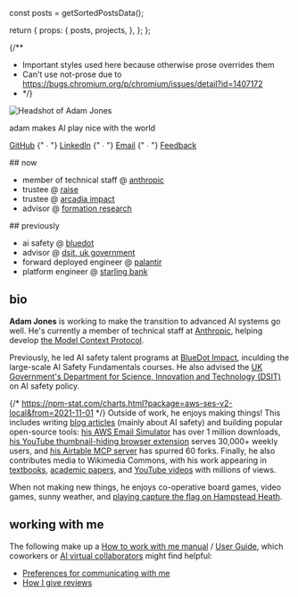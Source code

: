 
  const posts = getSortedPostsData();

  return {
    props: {
      posts,
      projects,
    },
  };
};

<Head>
  <title>Adam Jones</title>
</Head>
<AdamJsonLd />

{/**
 * Important styles used here because otherwise prose overrides them
 * Can't use not-prose due to https://bugs.chromium.org/p/chromium/issues/detail?id=1407172
 * */}
<div className='flex flex-col sm:flex-row gap-8 mb-6 sm:mb-0'>
  <div className='w-36'>
    <ClickCounter
      clickee='Adam'
      messages={{
        5: 'Oh nice, you found this!',
        10: 'I guess the curiosity would get me too.',
        25: 'Is continuing really a good use of time?',
        50: 'Do you want to stop now?',
        100: 'No? Ok, well keep going if you must.',
        200: 'Do you wonder how many other people have found this?',
        300: 'FYI for tomorrow, this may help: https://www.nhs.uk/conditions/repetitive-strain-injury-rsi/',
        400: 'Wow, you don\'t give up do you?',
        500: 'Okay, that\'s the end. Unless you want to keep going for a very long time.',
        1000000: 'Ahh, so I see that either:\n1. You know how to debug software.\n2. You have an insane amount of free time, and aren\'t spending it wisely.',
      }}>
      <div className='rounded-full outline-4 outline-red-500 outline-dashed outline-offset-4 group hover:scale-105 active:scale-95 transition-all hover:rotate-6'>
        <Image
          className='rounded-full group-hover:-rotate-9 hover:shadow-sm transition-all !my-0'
          src='/images/adam-jones.jpg'
          alt='Headshot of Adam Jones'
          width={180}
          height={180}
          priority
        />
      </div>
    </ClickCounter>
  </div>
  <div className='flex-1 sm:self-center'>
    <p className='!text-2xl !my-1'><span className='text-red-600 font-semibold'>adam</span> makes AI play nice with the world</p>
    <p className='!text-lg lowercase !my-2'>
      <a href='https://github.com/domdomegg'>GitHub</a>
      {" ∙ "}
      <a href='https://linkedin.com/in/domdomegg/'>LinkedIn</a>
      {" ∙ "}
      <a href='mailto:domdomegg+adamjones.me@gmail.com'>Email</a>
      {" ∙ "}
      <a href='/feedback'>Feedback</a>
    </p>
  </div>
</div>

<NewBlogArticlePromo posts={props.posts} />
<div className='grid sm:gap-4 sm:grid-cols-2 -my-4'>

<div>
## now

- member of technical staff @ [anthropic](https://www.anthropic.com/)
- trustee @ [raise](https://www.joinraise.org/)
- trustee @ [arcadia impact](https://www.arcadiaimpact.org/)
- advisor @ [formation research](https://www.formationresearch.com/)
</div>

<div>
## previously

- ai safety @ [bluedot](https://bluedot.org/)
- advisor @ [dsit, uk government](https://www.gov.uk/government/organisations/department-for-science-innovation-and-technology)
- forward deployed engineer @ [palantir](https://www.palantir.com/)
- platform engineer @ [starling bank](https://www.starlingbank.com/)
</div>
</div>

## bio

**Adam Jones** is working to make the transition to advanced AI systems go well. He's currently a member of technical staff at [Anthropic](https://www.anthropic.com), helping develop [the Model Context Protocol](https://modelcontextprotocol.io/).

Previously, he led AI safety talent programs at [BlueDot Impact](https://bluedot.org), inculding the large-scale AI Safety Fundamentals courses. He also advised the [UK Government's Department for Science, Innovation and Technology (DSIT)](https://www.gov.uk/government/organisations/department-for-science-innovation-and-technology) on AI safety policy.

{/*  https://npm-stat.com/charts.html?package=aws-ses-v2-local&from=2021-11-01 */}
Outside of work, he enjoys making things! This includes writing [blog articles](/blog) (mainly about AI safety) and building popular open-source tools: [his AWS Email Simulator](https://github.com/domdomegg/aws-ses-v2-local) has over 1 million downloads, [his YouTube thumbnail-hiding browser extension](https://chromewebstore.google.com/detail/hide-youtube-thumbnails/phmcfcbljjdlomoipaffekhgfnpndbef/reviews) serves 30,000+ weekly users, and [his Airtable MCP server](https://github.com/domdomegg/airtable-mcp-server) has spurred 60 forks. Finally, he also contributes media to Wikimedia Commons, with his work appearing in [textbooks](https://dinwiddiehighschool.co.za/wp-content/uploads/2020/11/grd-11-textbook.pdf#page=12), [academic papers](https://doi.org/10.1093/nar/gkac278), and [YouTube videos](https://www.youtube.com/watch?t=10&v=w_CYwd6cHUA) with millions of views.

When not making new things, he enjoys co-operative board games, video games, sunny weather, and [playing capture the flag on Hampstead Heath](https://www.instagram.com/reel/DJ0H-xTow9C/).

<ProjectsGrid projects={props.projects} />

## working with me

The following make up a [How to work with me manual](https://medium.com/swlh/user-manual-to-me-92c8ce68f960) / [User Guide](https://lg.substack.com/p/the-looking-glass-a-user-guide-to), which coworkers or [AI virtual collaborators](https://www.youtube.com/watch?v=snkOMOjiVOk&t=932s) might find helpful:
- [Preferences for communicating with me](/blog/communication-preferences/)
- [How I give reviews](/blog/reviewing-your-work/)

